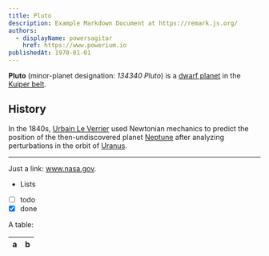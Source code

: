 ```yaml
---
title: Pluto
description: Example Markdown Document at https://remark.js.org/
authors:
  - displayName: powersagitar
    href: https://www.powerium.io
publishedAt: 1970-01-01
---
```


**Pluto** (minor-planet designation: _134340 Pluto_) is a
[dwarf planet](https://en.wikipedia.org/wiki/Dwarf_planet) in the
[Kuiper belt](https://en.wikipedia.org/wiki/Kuiper_belt).

## History

In the 1840s, [Urbain Le Verrier](https://wikipedia.org/wiki/Urbain_Le_Verrier)
used Newtonian mechanics to predict the position of the then-undiscovered planet
[Neptune](https://wikipedia.org/wiki/Neptune) after analyzing perturbations in
the orbit of [Uranus](https://wikipedia.org/wiki/Uranus).

---

Just a link: www.nasa.gov.

- Lists
- [ ] todo
- [x] done

A table:

| a   | b   |
| --- | --- |
